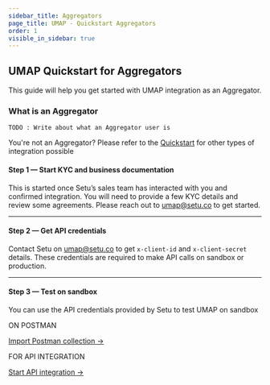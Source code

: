 ```yaml
---
sidebar_title: Aggregators
page_title: UMAP - Quickstart Aggregators
order: 1
visible_in_sidebar: true
---
```


## UMAP Quickstart for Aggregators

This guide will help you get started with UMAP integration as an Aggregator.

### What is an Aggregator

`TODO : Write about what an Aggregator user is`

You're not an Aggregator? Please refer to the [Quickstart](/payments/umap/quickstart) for other types of integration possible

#### Step 1 — Start KYC and business documentation

This is started once Setu’s sales team has interacted with you and confirmed integration. You will need to provide a few KYC details and review some agreements. Please reach out to <a href="">umap@setu.co</a> to get started.

<hr class="primary" />

#### Step 2 — Get API credentials

Contact Setu on <a href="">umap@setu.co</a> to get `x-client-id` and `x-client-secret` details. These credentials are required to make API calls on sandbox or production.

<hr class="primary" />

#### Step 3 — Test on sandbox

You can use the API credentials provided by Setu to test UMAP on sandbox

<Row>
    <Portion desktopSpan="half">
        <Card padding="small" shape="rounded">
            <p>ON POSTMAN</p>
            <a
                href="https://documenter.getpostman.com/view/22511424/2s9Y5VU4MC"
                target="_blank"
            >
                Import Postman collection ->
            </a>
        </Card>
    </Portion>
    <Portion desktopSpan="half">
        <Card padding="small" shape="rounded">
            <p>FOR API INTEGRATION</p>
            <a href="/data/account-aggregator/api-integration" target="_blank">
                Start API integration ->
            </a>
        </Card>
    </Portion>
</Row>
